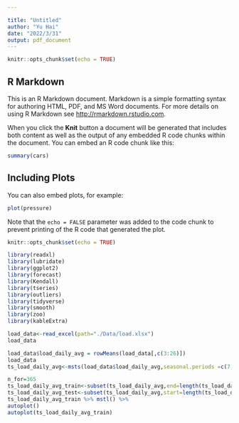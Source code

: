 ```yaml
---

title: "Untitled"
author: "Yu Hai"
date: "2022/3/31"
output: pdf_document
---
```


```r
knitr::opts_chunk$set(echo = TRUE)
```

## R Markdown

This is an R Markdown document. Markdown is a simple formatting syntax for authoring HTML, PDF, and MS Word documents. For more details on using R Markdown see <http://rmarkdown.rstudio.com>.

When you click the **Knit** button a document will be generated that includes both content as well as the output of any embedded R code chunks within the document. You can embed an R code chunk like this:

```r
summary(cars)
```

## Including Plots

You can also embed plots, for example:

```r
plot(pressure)
```

Note that the `echo = FALSE` parameter was added to the code chunk to prevent printing of the R code that generated the plot.

```r
knitr::opts_chunk$set(echo = TRUE)
```

```r
library(readxl)
library(lubridate)
library(ggplot2)
library(forecast)
library(Kendall)
library(tseries)
library(outliers)
library(tidyverse)
library(smooth)
library(zoo)
library(kableExtra)
```

```r
load_data<-read_excel(path="./Data/load.xlsx")
load_data
```

```r
load_data$load_daily_avg = rowMeans(load_data[,c(3:26)])
load_data
ts_load_daily_avg<-msts(load_data$load_daily_avg,seasonal.periods =c(7,365.25),start=c(2005,01,01))
```

```r
n_for=365
ts_load_daily_avg_train<-subset(ts_load_daily_avg,end=length(ts_load_daily_avg)-n_for)
ts_load_daily_avg_test<-subset(ts_load_daily_avg,start=length(ts_load_daily_avg)-n_for)
ts_load_daily_avg_train %>% mstl() %>%
autoplot()
autoplot(ts_load_daily_avg_train)
```

